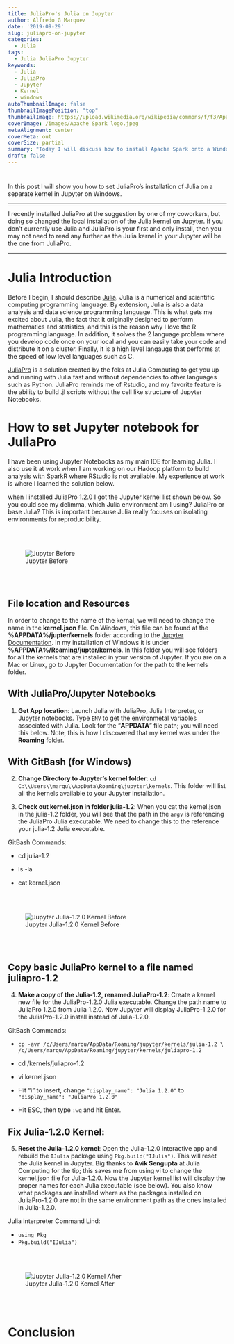 ```yaml
---
title: JuliaPro's Julia on Jupyter
author: Alfredo G Marquez
date: '2019-09-29'
slug: juliapro-on-jupyter
categories:
  - Julia
tags:
  - Julia JuliaPro Jupyter
keywords:
  - Julia
  - JuliaPro
  - Jupyter
  - Kernel
  - windows
autoThumbnailImage: false
thumbnailImagePosition: "top"
thumbnailImage: https://upload.wikimedia.org/wikipedia/commons/f/f3/Apache_Spark_logo.svg
coverImage: /images/Apache Spark logo.jpeg
metaAlignment: center
coverMeta: out
coverSize: partial
summary: "Today I will discuss how to install Apache Spark onto a Windows machine."
draft: false
---
```


<!--more-->


# 

In this post I will show you how to set JuliaPro's installation of Julia on a separate kernel in Jupyter on Windows.  

-----

I recently installed JuliaPro at the suggestion by one of my coworkers, but doing so changed the local installation of the Julia kernel on Jupyter.  If you don't currently use Julia and JuliaPro is your first and only install, then you may not need to read any further as the Julia kernel in your Jupyter will be the one from JuliaPro.

-----

# Julia Introduction

Before I begin, I should describe [Julia](https://julialang.org/).  Julia is a numerical and scientific computing programming language.  By extension, Julia is also a data analysis and data science programming language.  This is what gets me excited about Julia, the fact that it originally designed to perform mathematics and statistics, and this is the reason why I love the R programming language.  In addition, it solves the 2 language problem where you develop code once on your local and you can easily take your code and distribute it on a cluster.  Finally, it is a high level langauge that performs at the speed of low level languages such as C.


[JuliaPro](https://juliacomputing.com/products/juliapro.html) is a solution created by the foks at Julia Computing to get you up and running with Julia fast and without dependencies to other languages such as Python. JuliaPro reminds me of Rstudio, and my favorite feature is the ability to build .jl scripts without the cell like structure of Jupyter Notebooks.

# How to set Jupyter notebook for JuliaPro

I have been using Jupyter Notebooks as my main IDE for learning Julia.  I also use it at work when I am working on our Hadoop platform to build analysis with SparkR where RStudio is not available. My experience at work is where I learned the solution below.

when I installed JuliaPro 1.2.0 I got the Jupyter kernel list shown below.  So you could see my delimma, which Julia environment am I using? JuliaPro or base Julia?  This is important because Julia really focuses on isolating environments for reproducibility.  

<br></br>

![Jupyter Before](/images/Jupyter_JuliaPro_before.PNG)

<br></br>


## File location and Resources

In order to change to the name of the kernal, we will need to change the name in the **kernel.json** file.  On Windows, this file can be found at the **%APPDATA%/jupter/kernels** folder according to the [Jupyter Documentation](https://jupyter.readthedocs.io/en/latest/projects/jupyter-directories.html). In my installation of Windows it is under **%APPDATA%/Roaming/jupter/kernels**. In this folder you will see folders for all the kernels that are installed in your version of Jupyter. If you are on a Mac or Linux, go to Jupyter Documentation for the path to the kernels folder.  

## With JuliaPro/Jupyter Notebooks

1. **Get App location**: Launch Julia with JuliaPro, Julia Interpreter, or Jupyter notebooks. Type `ENV` to get the environmetal variables associated with Julia.  Look for the "**APPDATA**" file path; you will need this below. Note, this is how I discovered that my kernel was under the **Roaming** folder.  

## With GitBash (for Windows)

2. **Change Directory to Jupyter's kernel folder**: `cd C:\\Users\\marqu\\AppData\Roaming\jupyter\kernels`. This folder will list all the kernels available to your Jupyter installation.

3. **Check out kernel.json in folder julia-1.2**: When you cat the kernel.json in the julia-1.2 folder, you will see that the path in the `argv` is referencing the JuliaPro Julia executable.  We need to change this to the reference your julia-1.2 Julia executable. 

  GitBash Commands:
  
  - cd julia-1.2
  
  - ls -la
  
  - cat kernel.json

<br></br>

![Jupyter Julia-1.2.0 Kernel Before](/images/GitBash_JuliaPro_before.PNG)

<br></br>

## Copy basic JuliaPro kernel to a file named juliapro-1.2

4. **Make a copy of the Julia-1.2, renamed JuliaPro-1.2**: Create a kernel new file for the JuliaPro-1.2.0 Julia executable. Change the path name to JuliaPro 1.2.0 from Julia 1.2.0.  Now Jupyter will display JuliaPro-1.2.0 for the JuliaPro-1.2.0 install instead of Julia-1.2.0.

 GitBash Commands:
 
 - `cp -avr /c/Users/marqu/AppData/Roaming/jupyter/kernels/julia-1.2 \ /c/Users/marqu/AppData/Roaming/jupyter/kernels/juliapro-1.2`
 
 - cd /kernels/juliapro-1.2
 
 - vi kernel.json
 
 - Hit "i" to insert, change `"display_name": "Julia 1.2.0"` to `"display_name": "JuliaPro 1.2.0"`
 
 - Hit ESC, then type `:wq` and hit Enter.

## Fix Julia-1.2.0 Kernel: 

5. **Reset the Julia-1.2.0 kernel**: Open the Julia-1.2.0 interactive app and rebuild the `IJulia` package using `Pkg.build("IJulia")`.  This will reset the Julia kernel in Jupyter.  Big thanks to **Avik Sengupta** at Julia Computing for the tip; this saves me from using vi to change the kernel.json file for Julia-1.2.0.  Now the Jupyter kernel list will display the proper names for each Julia executable (see below).  You also know what packages are installed where as the packages installed on JuliaPro-1.2.0 are not in the same environment path as the ones installed in Julia-1.2.0.

 Julia Interpreter Command Lind:
 
  - `using Pkg`
  - `Pkg.build("IJulia")`

<br></br>

![Jupyter Julia-1.2.0 Kernel After](/images/Jupyter_JuliaPro_after.PNG)

<br></br>

# Conclusion

